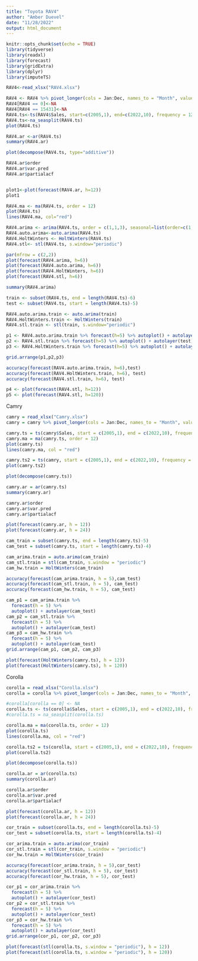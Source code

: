 ---
title: "Toyota RAV4"
author: "Amber Duevel"
date: "11/28/2022"
output: html_document
---

```{r setup, include=FALSE}
knitr::opts_chunk$set(echo = TRUE)
library(tidyverse)
library(readxl)
library(forecast)
library(gridExtra)
library(dplyr)
library(imputeTS)
```

```{r}
RAV4<-read_xlsx("RAV4.xlsx")
```

```{r RAV4}
RAV4 <- RAV4 %>% pivot_longer(cols = Jan:Dec, names_to = "Month", values_to= "Sales")
RAV4[RAV4 == 0]<-NA
RAV4[RAV4 == 15431]<-NA
RAV4.ts<-ts(RAV4$Sales, start=c(2005,1), end=c(2022,10), frequency = 12)
RAV4.ts<-na_seasplit(RAV4.ts)
plot(RAV4.ts)

RAV4.ar <-ar(RAV4.ts)
summary(RAV4.ar)

plot(decompose(RAV4.ts, type="additive"))

RAV4.ar$order
RAV4.ar$var.pred
RAV4.ar$partialacf


plot1<-plot(forecast(RAV4.ar, h=12))
plot1

RAV4.ma <- ma(RAV4.ts, order = 12)
plot(RAV4.ts)
lines(RAV4.ma, col="red")

RAV4.arima <- arima(RAV4.ts, order = c(1,1,3), seasonal=list(order=c(1,1,1),period=12))
RAV4.auto.arima<-auto.arima(RAV4.ts)
RAV4.HoltWinters <- HoltWinters(RAV4.ts)
RAV4.stl<- stl(RAV4.ts, s.window="periodic")

par(mfrow = c(2,2))
plot(forecast(RAV4.arima, h=6))
plot(forecast(RAV4.auto.arima, h=6))
plot(forecast(RAV4.HoltWinters, h=6))
plot(forecast(RAV4.stl, h=6))

summary(RAV4.arima)

train <- subset(RAV4.ts, end = length(RAV4.ts)-6)
test <- subset(RAV4.ts, start = length(RAV4.ts)-5)

RAV4.auto.arima.train <- auto.arima(train)
RAV4.HoltWinters.train <- HoltWinters(train)
RAV4.stl.train <- stl(train, s.window="periodic")

p1 <- RAV4.auto.arima.train %>% forecast(h=5) %>% autoplot() + autolayer(test)
p2 <- RAV4.stl.train %>% forecast(h=5) %>% autoplot() + autolayer(test)
p3 <- RAV4.HoltWinters.train %>% forecast(h=5) %>% autoplot() + autolayer(test)

grid.arrange(p1,p2,p3)

accuracy(forecast(RAV4.auto.arima.train, h=6),test)
accuracy(forecast(RAV4.HoltWinters.train, h=6), test)
accuracy(forecast(RAV4.stl.train, h=6), test)

p4 <- plot(forecast(RAV4.stl, h=12))
p5 <- plot(forecast(RAV4.stl, h=120))
```

Camry
```{r Camry}
camry = read_xlsx("Camry.xlsx")
camry = camry %>% pivot_longer(cols = Jan:Dec, names_to = "Month", values_to = "Sales")

camry.ts = ts(camry$Sales, start = c(2005,1), end = c(2022,10), frequency = 12)
camry.ma = ma(camry.ts, order = 12)
plot(camry.ts)
lines(camry.ma, col = "red")

camry.ts2 = ts(camry, start = c(2005,1), end = c(2022,10), frequency = 12)
plot(camry.ts2)

plot(decompose(camry.ts))

camry.ar = ar(camry.ts)
summary(camry.ar)

camry.ar$order
camry.ar$var.pred
camry.ar$partialacf

plot(forecast(camry.ar, h = 12))
plot(forecast(camry.ar, h = 24))
```

```{r Camry test/train and predict}
cam_train = subset(camry.ts, end = length(camry.ts)-5)
cam_test = subset(camry.ts, start = length(camry.ts)-4)

cam_arima.train = auto.arima(cam_train)
cam_stl.train = stl(cam_train, s.window = "periodic")
cam_hw.train = HoltWinters(cam_train)

accuracy(forecast(cam_arima.train, h = 5),cam_test)
accuracy(forecast(cam_stl.train, h = 5), cam_test)
accuracy(forecast(cam_hw.train, h = 5), cam_test)

cam_p1 = cam_arima.train %>% 
  forecast(h = 5) %>%
  autoplot() + autolayer(cam_test)
cam_p2 = cam_stl.train %>% 
  forecast(h = 5) %>%
  autoplot() + autolayer(cam_test)
cam_p3 = cam_hw.train %>% 
  forecast(h = 5) %>%
  autoplot() + autolayer(cam_test)
grid.arrange(cam_p1, cam_p2, cam_p3)

plot(forecast(HoltWinters(camry.ts), h = 12))
plot(forecast(HoltWinters(camry.ts), h = 120))
```

Corolla
```{r Corolla}
corolla = read_xlsx("Corolla.xlsx")
corolla = corolla %>% pivot_longer(cols = Jan:Dec, names_to = "Month", values_to = "Sales")

#corolla[corolla == 0] <- NA
corolla.ts <- ts(corolla$Sales, start = c(2005,1), end = c(2022,10), frequency = 12)
#corolla.ts = na_seasplit(corolla.ts)

corolla.ma = ma(corolla.ts, order = 12)
plot(corolla.ts)
lines(corolla.ma, col = "red")

corolla.ts2 = ts(corolla, start = c(2005,1), end = c(2022,10), frequency = 12)
plot(corolla.ts2)

plot(decompose(corolla.ts))

corolla.ar = ar(corolla.ts)
summary(corolla.ar)

corolla.ar$order
corolla.ar$var.pred
corolla.ar$partialacf

plot(forecast(corolla.ar, h = 12))
plot(forecast(corolla.ar, h = 24))
```

```{r Corolla test/train and predict}
cor_train = subset(corolla.ts, end = length(corolla.ts)-5)
cor_test = subset(corolla.ts, start = length(corolla.ts)-4)

cor_arima.train = auto.arima(cor_train)
cor_stl.train = stl(cor_train, s.window = "periodic")
cor_hw.train = HoltWinters(cor_train)

accuracy(forecast(cor_arima.train, h = 5),cor_test)
accuracy(forecast(cor_stl.train, h = 5), cor_test)
accuracy(forecast(cor_hw.train, h = 5), cor_test)

cor_p1 = cor_arima.train %>% 
  forecast(h = 5) %>%
  autoplot() + autolayer(cor_test)
cor_p2 = cor_stl.train %>% 
  forecast(h = 5) %>%
  autoplot() + autolayer(cor_test)
cor_p3 = cor_hw.train %>% 
  forecast(h = 5) %>%
  autoplot() + autolayer(cor_test)
grid.arrange(cor_p1, cor_p2, cor_p3)

plot(forecast(stl(corolla.ts, s.window = "periodic"), h = 12))
plot(forecast(stl(corolla.ts, s.window = "periodic"), h = 120))
```
